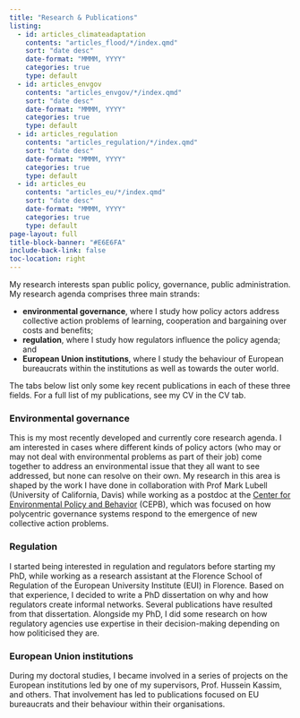```yaml
---
title: "Research & Publications"
listing:
  - id: articles_climateadaptation
    contents: "articles_flood/*/index.qmd"
    sort: "date desc"
    date-format: "MMMM, YYYY"
    categories: true
    type: default
  - id: articles_envgov
    contents: "articles_envgov/*/index.qmd"
    sort: "date desc"
    date-format: "MMMM, YYYY"
    categories: true
    type: default
  - id: articles_regulation
    contents: "articles_regulation/*/index.qmd"
    sort: "date desc"
    date-format: "MMMM, YYYY"
    categories: true
    type: default
  - id: articles_eu
    contents: "articles_eu/*/index.qmd"
    sort: "date desc"
    date-format: "MMMM, YYYY"
    categories: true
    type: default
page-layout: full
title-block-banner: "#E6E6FA"
include-back-link: false
toc-location: right
---
```


My research interests span public policy, governance, public administration. My research agenda comprises three main strands:

-   **environmental governance**, where I study how policy actors address collective action problems of learning, cooperation and bargaining over costs and benefits;
-   **regulation**, where I study how regulators influence the policy agenda; and
-   **European Union institutions**, where I study the behaviour of European bureaucrats within the institutions as well as towards the outer world.

The tabs below list only some key recent publications in each of these three fields. For a full list of my publications, see my CV in the CV tab.

::: panel-tabset
### Environmental governance

This is my most recently developed and currently core research agenda. I am interested in cases where different kinds of policy actors (who may or may not deal with environmental problems as part of their job) come together to address an environmental issue that they all want to see addressed, but none can resolve on their own. My research in this area is shaped by the work I have done in collaboration with Prof Mark Lubell (University of California, Davis) while working as a postdoc at the [Center for Environmental Policy and Behavior](https://environmentalpolicy.ucdavis.edu/) (CEPB), which was focused on how polycentric governance systems respond to the emergence of new collective action problems.

::: {#articles_envgov}
:::

### Regulation

I started being interested in regulation and regulators before starting my PhD, while working as a research assistant at the Florence School of Regulation of the European University Institute (EUI) in Florence. Based on that experience, I decided to write a PhD dissertation on why and how regulators create informal networks. Several publications have resulted from that dissertation. Alongside my PhD, I did some research on how regulatory agencies use expertise in their decision-making depending on how politicised they are.

::: {#articles_regulation}
:::

### European Union institutions

During my doctoral studies, I became involved in a series of projects on the European institutions led by one of my supervisors, Prof. Hussein Kassim, and others. That involvement has led to publications focused on EU bureaucrats and their behaviour within their organisations.

::: {#articles_eu}
:::
:::
